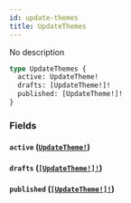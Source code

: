 ```yaml
---
id: update-themes
title: UpdateThemes
---
```


No description

```graphql
type UpdateThemes {
  active: UpdateTheme!
  drafts: [UpdateTheme!]!
  published: [UpdateTheme!]!
}
```

### Fields

#### `active` ([`UpdateTheme!`](/docs/graphql/inputs/update-theme))

#### `drafts` ([`[UpdateTheme!]!`](/docs/graphql/inputs/update-theme))

#### `published` ([`[UpdateTheme!]!`](/docs/graphql/inputs/update-theme))
